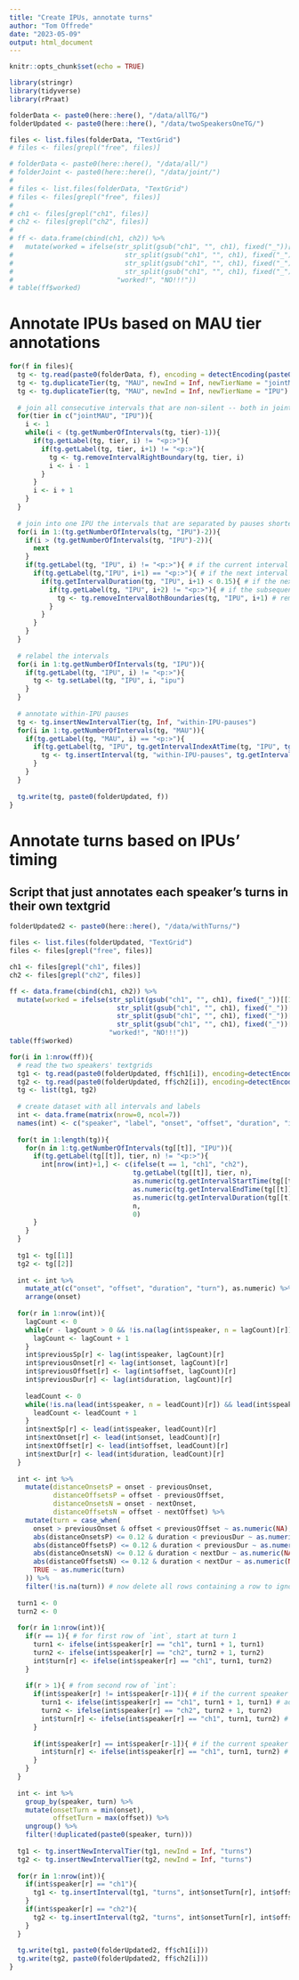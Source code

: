 ```yaml
---
title: "Create IPUs, annotate turns"
author: "Tom Offrede"
date: "2023-05-09"
output: html_document
---
```


```r
knitr::opts_chunk$set(echo = TRUE)
```

```r
library(stringr)
library(tidyverse)
library(rPraat)

folderData <- paste0(here::here(), "/data/allTG/")
folderUpdated <- paste0(here::here(), "/data/twoSpeakersOneTG/")

files <- list.files(folderData, "TextGrid")
# files <- files[grepl("free", files)]

# folderData <- paste0(here::here(), "/data/all/")
# folderJoint <- paste0(here::here(), "/data/joint/")
# 
# files <- list.files(folderData, "TextGrid")
# files <- files[grepl("free", files)]
# 
# ch1 <- files[grepl("ch1", files)]
# ch2 <- files[grepl("ch2", files)]
# 
# ff <- data.frame(cbind(ch1, ch2)) %>%
#   mutate(worked = ifelse(str_split(gsub("ch1", "", ch1), fixed("_"))[[1]][[1]] == str_split(gsub("ch2", "", ch2), fixed("_"))[[1]][[1]] &
#                            str_split(gsub("ch1", "", ch1), fixed("_"))[[1]][[2]] == str_split(gsub("ch2", "", ch2), fixed("_"))[[1]][[2]] &
#                            str_split(gsub("ch1", "", ch1), fixed("_"))[[1]][[3]] == str_split(gsub("ch2", "", ch2), fixed("_"))[[1]][[3]] &
#                            str_split(gsub("ch1", "", ch1), fixed("_"))[[1]][[4]] == str_split(gsub("ch2", "", ch2), fixed("_"))[[1]][[4]],
#                          "worked!", "NO!!!"))
# table(ff$worked)
```

# Annotate IPUs based on MAU tier annotations

```r
for(f in files){
  tg <- tg.read(paste0(folderData, f), encoding = detectEncoding(paste0(folderData, f)))
  tg <- tg.duplicateTier(tg, "MAU", newInd = Inf, newTierName = "jointMAU")
  tg <- tg.duplicateTier(tg, "MAU", newInd = Inf, newTierName = "IPU")
  
  # join all consecutive intervals that are non-silent -- both in jointMAU and in IPU tiers
  for(tier in c("jointMAU", "IPU")){
    i <- 1
    while(i < (tg.getNumberOfIntervals(tg, tier)-1)){
      if(tg.getLabel(tg, tier, i) != "<p:>"){
        if(tg.getLabel(tg, tier, i+1) != "<p:>"){
          tg <- tg.removeIntervalRightBoundary(tg, tier, i)
          i <- i - 1
        }
      }
      i <- i + 1
    }
  }
  
  # join into one IPU the intervals that are separated by pauses shorter than 150 ms
  for(i in 1:(tg.getNumberOfIntervals(tg, "IPU")-2)){
    if(i > (tg.getNumberOfIntervals(tg, "IPU")-2)){
      next
    }
    if(tg.getLabel(tg, "IPU", i) != "<p:>"){ # if the current interval is not silent
      if(tg.getLabel(tg,"IPU", i+1) == "<p:>"){ # if the next interval is silent
        if(tg.getIntervalDuration(tg, "IPU", i+1) < 0.15){ # if the next interval is shorter than 150 ms
          if(tg.getLabel(tg, "IPU", i+2) != "<p:>"){ # if the subsequent (after the next) interval is also not silent
            tg <- tg.removeIntervalBothBoundaries(tg, "IPU", i+1) # remove both boundaries of the short pause interval
          }
        }
      }
    }
  }
  
  # relabel the intervals
  for(i in 1:tg.getNumberOfIntervals(tg, "IPU")){
    if(tg.getLabel(tg, "IPU", i) != "<p:>"){
      tg <- tg.setLabel(tg, "IPU", i, "ipu")
    }
  }
  
  # annotate within-IPU pauses
  tg <- tg.insertNewIntervalTier(tg, Inf, "within-IPU-pauses")
  for(i in 1:tg.getNumberOfIntervals(tg, "MAU")){
    if(tg.getLabel(tg, "MAU", i) == "<p:>"){
      if(tg.getLabel(tg, "IPU", tg.getIntervalIndexAtTime(tg, "IPU", tg.getIntervalStartTime(tg, "MAU", i))) == "ipu"){
        tg <- tg.insertInterval(tg, "within-IPU-pauses", tg.getIntervalStartTime(tg, "MAU", i), tg.getIntervalEndTime(tg, "MAU", i), tg.getLabel(tg, "MAU", i))
      }
    }
  }
  
  tg.write(tg, paste0(folderUpdated, f))
}
```

# Annotate turns based on IPUs' timing

## Script that just annotates each speaker's turns in their own textgrid

```r
folderUpdated2 <- paste0(here::here(), "/data/withTurns/")

files <- list.files(folderUpdated, "TextGrid")
files <- files[grepl("free", files)]

ch1 <- files[grepl("ch1", files)]
ch2 <- files[grepl("ch2", files)]

ff <- data.frame(cbind(ch1, ch2)) %>%
  mutate(worked = ifelse(str_split(gsub("ch1", "", ch1), fixed("_"))[[1]][[1]] == str_split(gsub("ch2", "", ch2), fixed("_"))[[1]][[1]] &
                           str_split(gsub("ch1", "", ch1), fixed("_"))[[1]][[2]] == str_split(gsub("ch2", "", ch2), fixed("_"))[[1]][[2]] &
                           str_split(gsub("ch1", "", ch1), fixed("_"))[[1]][[3]] == str_split(gsub("ch2", "", ch2), fixed("_"))[[1]][[3]] &
                           str_split(gsub("ch1", "", ch1), fixed("_"))[[1]][[4]] == str_split(gsub("ch2", "", ch2), fixed("_"))[[1]][[4]],
                         "worked!", "NO!!!"))
table(ff$worked)
```

```r
for(i in 1:nrow(ff)){
  # read the two speakers' textgrids
  tg1 <- tg.read(paste0(folderUpdated, ff$ch1[i]), encoding=detectEncoding(paste0(folderUpdated, ff$ch1[i])))
  tg2 <- tg.read(paste0(folderUpdated, ff$ch2[i]), encoding=detectEncoding(paste0(folderUpdated, ff$ch2[i])))
  tg <- list(tg1, tg2)
  
  # create dataset with all intervals and labels
  int <- data.frame(matrix(nrow=0, ncol=7))
  names(int) <- c("speaker", "label", "onset", "offset", "duration", "interval", "turn")
  
  for(t in 1:length(tg)){
    for(n in 1:tg.getNumberOfIntervals(tg[[t]], "IPU")){
      if(tg.getLabel(tg[[t]], tier, n) != "<p:>"){
        int[nrow(int)+1,] <- c(ifelse(t == 1, "ch1", "ch2"),
                               tg.getLabel(tg[[t]], tier, n),
                               as.numeric(tg.getIntervalStartTime(tg[[t]], tier, n)),
                               as.numeric(tg.getIntervalEndTime(tg[[t]], tier, n)),
                               as.numeric(tg.getIntervalDuration(tg[[t]], tier, n)),
                               n,
                               0)
      }
    }
  }
  
  tg1 <- tg[[1]]
  tg2 <- tg[[2]]
  
  int <- int %>% 
    mutate_at(c("onset", "offset", "duration", "turn"), as.numeric) %>% 
    arrange(onset)
  
  for(r in 1:nrow(int)){
    lagCount <- 0
    while(r - lagCount > 0 && !is.na(lag(int$speaker, n = lagCount)[r]) && lag(int$speaker, n=lagCount)[r] == int$speaker[r]){
      lagCount <- lagCount + 1
    }
    int$previousSp[r] <- lag(int$speaker, lagCount)[r]
    int$previousOnset[r] <- lag(int$onset, lagCount)[r]
    int$previousOffset[r] <- lag(int$offset, lagCount)[r]
    int$previousDur[r] <- lag(int$duration, lagCount)[r]
    
    leadCount <- 0
    while(!is.na(lead(int$speaker, n = leadCount)[r]) && lead(int$speaker, n=leadCount)[r] == int$speaker[r]){
      leadCount <- leadCount + 1
    }
    int$nextSp[r] <- lead(int$speaker, leadCount)[r]
    int$nextOnset[r] <- lead(int$onset, leadCount)[r]
    int$nextOffset[r] <- lead(int$offset, leadCount)[r]
    int$nextDur[r] <- lead(int$duration, leadCount)[r]
  }
  
  int <- int %>% 
    mutate(distanceOnsetsP = onset - previousOnset,
           distanceOffsetsP = offset - previousOffset,
           distanceOnsetsN = onset - nextOnset,
           distanceOffsetsN = offset - nextOffset) %>% 
    mutate(turn = case_when(
      onset > previousOnset & offset < previousOffset ~ as.numeric(NA),
      abs(distanceOnsetsP) <= 0.12 & duration < previousDur ~ as.numeric(NA),
      abs(distanceOffsetsP) <= 0.12 & duration < previousDur ~ as.numeric(NA),
      abs(distanceOnsetsN) <= 0.12 & duration < nextDur ~ as.numeric(NA),
      abs(distanceOffsetsN) <= 0.12 & duration < nextDur ~ as.numeric(NA),
      TRUE ~ as.numeric(turn)
    )) %>% 
    filter(!is.na(turn)) # now delete all rows containing a row to ignore
  
  turn1 <- 0
  turn2 <- 0
  
  for(r in 1:nrow(int)){
    if(r == 1){ # for first row of `int`, start at turn 1
      turn1 <- ifelse(int$speaker[r] == "ch1", turn1 + 1, turn1)
      turn2 <- ifelse(int$speaker[r] == "ch2", turn2 + 1, turn2)
      int$turn[r] <- ifelse(int$speaker[r] == "ch1", turn1, turn2)
    }
    
    if(r > 1){ # from second row of `int`:
      if(int$speaker[r] != int$speaker[r-1]){ # if the current speaker is different from the previous row:
        turn1 <- ifelse(int$speaker[r] == "ch1", turn1 + 1, turn1) # add a turn count
        turn2 <- ifelse(int$speaker[r] == "ch2", turn2 + 1, turn2)
        int$turn[r] <- ifelse(int$speaker[r] == "ch1", turn1, turn2) # and save the turn number
      }
      
      if(int$speaker[r] == int$speaker[r-1]){ # if the current speaker is the same as in the previous row:
        int$turn[r] <- ifelse(int$speaker[r] == "ch1", turn1, turn2) # just save the current turn number
      }
    }
  }
  
  int <- int %>% 
    group_by(speaker, turn) %>% 
    mutate(onsetTurn = min(onset),
           offsetTurn = max(offset)) %>% 
    ungroup() %>% 
    filter(!duplicated(paste0(speaker, turn)))
  
  tg1 <- tg.insertNewIntervalTier(tg1, newInd = Inf, "turns")
  tg2 <- tg.insertNewIntervalTier(tg2, newInd = Inf, "turns")
  
  for(r in 1:nrow(int)){
    if(int$speaker[r] == "ch1"){
      tg1 <- tg.insertInterval(tg1, "turns", int$onsetTurn[r], int$offsetTurn[r], paste0("turn", int$turn[r]))
    }
    if(int$speaker[r] == "ch2"){
      tg2 <- tg.insertInterval(tg2, "turns", int$onsetTurn[r], int$offsetTurn[r], paste0("turn", int$turn[r]))
    }
  }
  
  tg.write(tg1, paste0(folderUpdated2, ff$ch1[i]))
  tg.write(tg2, paste0(folderUpdated2, ff$ch2[i]))
}
```


<!-- ## Original script that creates one textgrid with both speakers' turns -->
<!-- ```{r} -->
<!-- for(i in 1:nrow(ff)){ -->
<!--   # read the two speakers' textgrids -->
<!--   tg1 <- tg.read(paste0(folderData, ff$ch1[i]), encoding=detectEncoding(paste0(folderData, ff$ch1[i]))) -->
<!--   tg2 <- tg.read(paste0(folderData, ff$ch2[i]), encoding=detectEncoding(paste0(folderData, ff$ch2[i]))) -->

<!--   # make sure that all the intervals containing speech are connected into one interval (i.e., there are no consecutive intervals where both are speech; if there is a division between intervals, it should be because one is speech and one is silence) -->
<!--   tg <- list(tg1, tg2) # make a list of the two textgrids so we can use a single for loop for both -->
<!--   for(t in 1:length(tg)){ -->
<!--     for(n in 1:(tg.getNumberOfIntervals(tg[[t]], "TRN")-1)){ -->
<!--       if(n > (tg.getNumberOfIntervals(tg[[t]], "TRN")-1)){ # if the number of intervals in the tier changed and n is now higher than the last current interval number, skip this number -->
<!--         next -->
<!--       } -->
<!--       if(tg.getLabel(tg[[t]], "TRN", n) != ""){ # both the current and the following interval are non-silence -->
<!--         if(tg.getLabel(tg[[t]], "TRN", n+1) != ""){ -->
<!--           tg[[t]] <- tg.removeIntervalRightBoundary(tg[[t]], "TRN", n) -->
<!--         } -->
<!--       } -->
<!--     } -->
<!--   } -->
<!--   for(t in 1:length(tg)){ # repeat the loop above to make sure none of the intervals were left behind (since the number of intervals changes as the loop is executed, it could be that some interval gets unchecked) -->
<!--     for(n in 1:(tg.getNumberOfIntervals(tg[[t]], "TRN")-1)){ -->
<!--       if(n > (tg.getNumberOfIntervals(tg[[t]], "TRN")-1)){ -->
<!--         next -->
<!--       } -->
<!--       if(tg.getLabel(tg[[t]], "TRN", n) != ""){ -->
<!--         if(tg.getLabel(tg[[t]], "TRN", n+1) != ""){ -->
<!--           tg[[t]] <- tg.removeIntervalRightBoundary(tg[[t]], "TRN", n) -->
<!--         } -->
<!--       } -->
<!--     } -->
<!--   } -->
<!--   tg1 <- tg[[1]] -->
<!--   tg2 <- tg[[2]] -->

<!--   # create a new textgrid that will contain the information of both tg1 and tg2 -->
<!--   tgT <- tg.createNewTextGrid(tMin = as.numeric(tg.getStartTime(tg1)), tMax = as.numeric(tg.getEndTime(tg1))) -->

<!--   tgT <- tg.insertNewIntervalTier(tgT, newTierName ="TRN-ch1") -->
<!--   for(n in 1:tg.getNumberOfIntervals(tg1, "TRN")){ -->
<!--     tgT <- tg.insertInterval(tgT, -->
<!--                              "TRN-ch1", -->
<!--                              tStart=tg.getIntervalStartTime(tg1, "TRN", n), -->
<!--                              tEnd=tg.getIntervalEndTime(tg1, "TRN", n), -->
<!--                              label=tg.getLabel(tg1, "TRN", n)) -->
<!--   } -->

<!--   tgT <- tg.insertNewIntervalTier(tgT, newTierName ="TRN-ch2") -->
<!--   for(n in 1:tg.getNumberOfIntervals(tg2, "TRN")){ -->
<!--     tgT <- tg.insertInterval(tgT, -->
<!--                              "TRN-ch2", -->
<!--                              tStart=tg.getIntervalStartTime(tg2, "TRN", n), -->
<!--                              tEnd=tg.getIntervalEndTime(tg2, "TRN", n), -->
<!--                              label=tg.getLabel(tg2, "TRN", n)) -->
<!--   } -->

<!--   # create dataset with all intervals and labels -->

<!--   int <- data.frame(matrix(nrow=0, ncol=7)) -->
<!--   names(int) <- c("speaker", "label", "onset", "offset", "duration", "interval", "turn") -->

<!--   for(tier in c("TRN-ch1", "TRN-ch2")){ -->
<!--     for(n in 1:tg.getNumberOfIntervals(tgT, tier)){ -->
<!--       if(tg.getLabel(tgT, tier, n) != ""){ -->
<!--         int[nrow(int)+1,] <- c(gsub("TRN-", "", tier), -->
<!--                                tg.getLabel(tgT, tier, n), -->
<!--                                as.numeric(tg.getIntervalStartTime(tgT, tier, n)), -->
<!--                                as.numeric(tg.getIntervalEndTime(tgT, tier, n)), -->
<!--                                as.numeric(tg.getIntervalDuration(tgT, tier, n)), -->
<!--                                n, -->
<!--                                0 -->
<!--         ) -->
<!--       } -->
<!--     } -->
<!--   } -->

<!--   int <- int %>%  -->
<!--     mutate_at(c("onset", "offset", "duration", "turn"), as.numeric) %>%  -->
<!--     arrange(onset) -->

<!--   for(r in 1:nrow(int)){ -->
<!--     lagCount <- 0 -->
<!--     while(r - lagCount > 0 && !is.na(lag(int$speaker, n = lagCount)[r]) && lag(int$speaker, n=lagCount)[r] == int$speaker[r]){ -->
<!--       lagCount <- lagCount + 1 -->
<!--     } -->
<!--     int$previousSp[r] <- lag(int$speaker, lagCount)[r] -->
<!--     int$previousOnset[r] <- lag(int$onset, lagCount)[r] -->
<!--     int$previousOffset[r] <- lag(int$offset, lagCount)[r] -->
<!--     int$previousDur[r] <- lag(int$duration, lagCount)[r] -->

<!--     leadCount <- 0 -->
<!--     while(!is.na(lead(int$speaker, n = leadCount)[r]) && lead(int$speaker, n=leadCount)[r] == int$speaker[r]){ -->
<!--       leadCount <- leadCount + 1 -->
<!--     } -->
<!--     int$nextSp[r] <- lead(int$speaker, leadCount)[r] -->
<!--     int$nextOnset[r] <- lead(int$onset, leadCount)[r] -->
<!--     int$nextOffset[r] <- lead(int$offset, leadCount)[r] -->
<!--     int$nextDur[r] <- lead(int$duration, leadCount)[r] -->
<!--   } -->

<!--   int <- int %>%  -->
<!--     mutate(distanceOnsetsP = onset - previousOnset, -->
<!--            distanceOffsetsP = offset - previousOffset, -->
<!--            distanceOnsetsN = onset - nextOnset, -->
<!--            distanceOffsetsN = offset - nextOffset) %>%  -->
<!--     mutate(turn = case_when( -->
<!--       onset > previousOnset & offset < previousOffset ~ as.numeric(NA), -->
<!--       abs(distanceOnsetsP) <= 0.12 & duration < previousDur ~ as.numeric(NA), -->
<!--       abs(distanceOffsetsP) <= 0.12 & duration < previousDur ~ as.numeric(NA), -->
<!--       abs(distanceOnsetsN) <= 0.12 & duration < nextDur ~ as.numeric(NA), -->
<!--       abs(distanceOffsetsN) <= 0.12 & duration < nextDur ~ as.numeric(NA), -->
<!--       TRUE ~ as.numeric(turn) -->
<!--     )) %>%  -->
<!--     filter(!is.na(turn)) # now delete all rows containing a row to ignore -->

<!--   turn1 <- 0 -->
<!--   turn2 <- 0 -->

<!--   for(r in 1:nrow(int)){ -->
<!--     if(r == 1){ # for first row of `int`, start at turn 1 -->
<!--       turn1 <- ifelse(int$speaker[r] == "ch1", turn1 + 1, turn1) -->
<!--       turn2 <- ifelse(int$speaker[r] == "ch2", turn2 + 1, turn2) -->
<!--       int$turn[r] <- ifelse(int$speaker[r] == "ch1", turn1, turn2) -->
<!--     } -->

<!--     if(r > 1){ # from second row of `int`: -->
<!--       if(int$speaker[r] != int$speaker[r-1]){ # if the current speaker is different from the previous row: -->
<!--         turn1 <- ifelse(int$speaker[r] == "ch1", turn1 + 1, turn1) # add a turn count -->
<!--         turn2 <- ifelse(int$speaker[r] == "ch2", turn2 + 1, turn2) -->
<!--         int$turn[r] <- ifelse(int$speaker[r] == "ch1", turn1, turn2) # and save the turn number -->
<!--       } -->

<!--       if(int$speaker[r] == int$speaker[r-1]){ # if the current speaker is the same as in the previous row: -->
<!--         int$turn[r] <- ifelse(int$speaker[r] == "ch1", turn1, turn2) # just save the current turn number -->
<!--       } -->
<!--     } -->
<!--   } -->

<!--   int <- int %>%  -->
<!--     group_by(speaker, turn) %>%  -->
<!--     mutate(onsetTurn = min(onset), -->
<!--            offsetTurn = max(offset)) %>%  -->
<!--     ungroup() %>%  -->
<!--     filter(!duplicated(paste0(speaker, turn))) -->


<!--   tgT <- tg.insertNewIntervalTier(tgT, newInd = Inf, "turn-ch1") -->
<!--   tgT <- tg.insertNewIntervalTier(tgT, newInd = Inf, "turn-ch2") -->

<!--   for(r in 1:nrow(int)){ -->
<!--     tgT <- tg.insertInterval(tgT, paste0("turn-", int$speaker[r]), int$onsetTurn[r], int$offsetTurn[r], paste0("turn", int$turn[r])) -->
<!--   } -->

<!--   tg.write(tgT, paste0(folderUpdated2, gsub("ch1", "TRN", ff$ch1[i]))) -->
<!-- } -->
<!-- ``` -->


